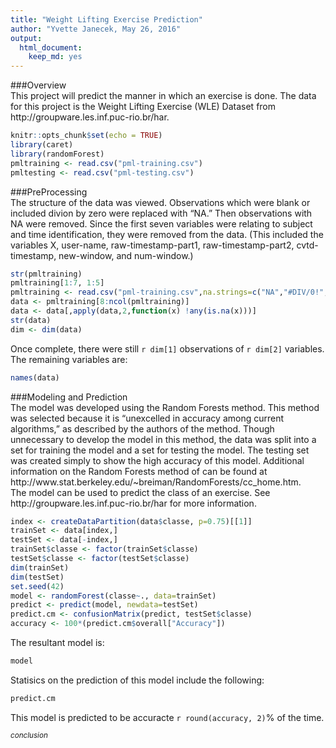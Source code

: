 ---
title: "Weight Lifting Exercise Prediction"
author: "Yvette Janecek, May 26, 2016"
output: 
  html_document: 
    keep_md: yes
---
###Overview  
This project will predict the manner in which an exercise is done.  The data for this project is the Weight Lifting Exercise (WLE) Dataset from http://groupware.les.inf.puc-rio.br/har.  

```{r setup, include=FALSE}
knitr::opts_chunk$set(echo = TRUE)
library(caret)
library(randomForest)
pmltraining <- read.csv("pml-training.csv")
pmltesting <- read.csv("pml-testing.csv")
```

###PreProcessing  
The structure of the data was viewed.  Observations which were blank or included divion by zero were replaced with "NA."  Then observations with NA were removed.  Since the first seven variables were relating to subject and time identification, they were removed from the data.  (This included the variables X, user-name, raw-timestamp-part1, raw-timestamp-part2, cvtd-timestamp, new-window, and num-window.)  

```{r tidy, echo=TRUE, results="hide"}
str(pmltraining)
pmltraining[1:7, 1:5]
pmltraining <- read.csv("pml-training.csv",na.strings=c("NA","#DIV/0!", ""))
data <- pmltraining[8:ncol(pmltraining)]
data <- data[,apply(data,2,function(x) !any(is.na(x)))]
str(data)
dim <- dim(data)
```

Once complete, there were still `r dim[1]` observations of `r dim[2]` variables.  The remaining variables are:  
```{r variables, echo=FALSE}
names(data)
```

###Modeling and Prediction  
The model was developed using the Random Forests method.  This method was selected because it is "unexcelled in accuracy among current algorithms," as described by the authors of the method.  Though unnecessary to develop the model in this method, the data was split into a set for training the model and a set for testing the model.  The testing set was created simply to show the high accuracy of this model.  Additional information on the Random Forests method of can be found at http://www.stat.berkeley.edu/~breiman/RandomForests/cc_home.htm.  
The model can be used to predict the class of an exercise.  See http://groupware.les.inf.puc-rio.br/har for more information.  

```{r model and predict, echo=TRUE, results="hide"}
index <- createDataPartition(data$classe, p=0.75)[[1]]
trainSet <- data[index,]
testSet <- data[-index,]
trainSet$classe <- factor(trainSet$classe)
testSet$classe <- factor(testSet$classe)
dim(trainSet)
dim(testSet)
set.seed(42)
model <- randomForest(classe~., data=trainSet)
predict <- predict(model, newdata=testSet)
predict.cm <- confusionMatrix(predict, testSet$classe)
accuracy <- 100*(predict.cm$overall["Accuracy"])
```

The resultant model is: 
```{r model, echo=FALSE}
model
```

Statisics on the prediction of this model include the following:  
```{r predit, echo=FALSE}
predict.cm
```

This model is predicted to be accuracte `r round(accuracy, 2)`% of the time.  

_^conclusion^_